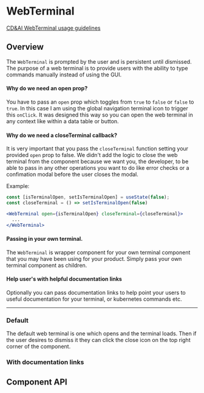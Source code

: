 
# WebTerminal

[CD&AI WebTerminal usage guidelines](https://pages.github.ibm.com/cdai-design/pal/patterns/web-terminal/)

## Overview

The `WebTerminal` is prompted by the user and is persistent until dismissed. The
purpose of a web terminal is to provide users with the ability to type commands
manually instead of using the GUI.

#### Why do we need an open prop?

You have to pass an `open` prop which toggles from `true` to `false` or `false`
to `true`. In this case I am using the global navigation terminal icon to
trigger this `onClick`. It was designed this way so you can open the web
terminal in any context like within a data table or button.

#### Why do we need a closeTerminal callback?

It is very important that you pass the `closeTerminal` function setting your
provided `open` prop to false. We didn't add the logic to close the web terminal
from the component because we want you, the developer, to be able to pass in any
other operations you want to do like error checks or a confimation modal before
the user closes the modal.

Example:

```jsx
const [isTerminalOpen, setIsTerminalOpen] = useState(false);
const closeTerminal = () => setIsTerminalOpen(false)

<WebTerminal open={isTerminalOpen} closeTerminal={closeTerminal}>
  ...
</WebTerminal>
```

#### Passing in your own terminal.

The `WebTerminal` is wrapper component for your own terminal component that you
may have been using for your product. Simply pass your own terminal component as
children.

#### Help user's with helpful documentation links

Optionally you can pass documentation links to help point your users to useful
documentation for your terminal, or kubernetes commands etc.

<hr />

### Default

The default web terminal is one which opens and the terminal loads. Then if the
user desires to dismiss it they can click the close icon on the top right corner
of the component.

<Canvas>
  <Story id={getStorybookSlug(pkg, WebTerminal.displayName, 'default')} />
</Canvas>

### With documentation links

<Canvas>
  <Story
    id={getStorybookSlug(
      pkg,
      WebTerminal.displayName,
      'with-documentation-links'
    )}
  />
</Canvas>

## Component API

<ArgsTable of={WebTerminal} />
